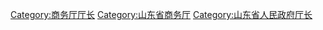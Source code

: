 [[Category:商务厅厅长|Category:商务厅厅长]]
[[Category:山东省商务厅|Category:山东省商务厅]]
[[Category:山东省人民政府厅长|Category:山东省人民政府厅长]]